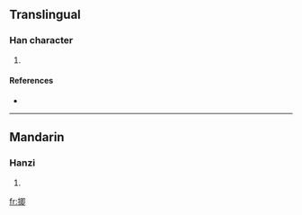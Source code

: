 ==Translingual==

===Han character===
{{Han char|rn=64|rad=手|as=09|sn=12|four=5702<sub>0</sub>|canj=手日戈中 (QAIL)}}

# {{defn|Han|sort=手09}}

====References====
* {{Han ref|kx=0443.150|dkj=12373|dj=0794.150|hdz=31920.040|uh=63E4|ud=25572|bh=D1B9|bd=53689}}

----

==Mandarin==

===Hanzi===
{{cmn-hanzi|pin=[[dì]] ([[di4]]), [[jí]] ([[ji2]])|wg=ti<sup>4</sup>, chi<sup>2</sup>}}

# {{defn|Mandarin|sort=手09}}

[[fr:揤]]